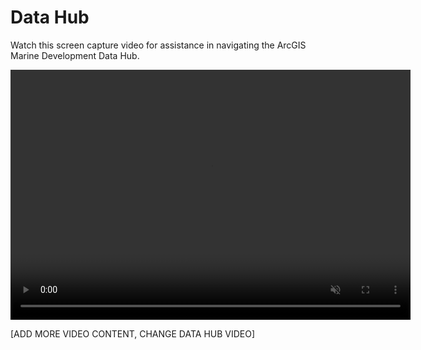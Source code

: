 # Data Hub

Watch this screen capture video for assistance in navigating the ArcGIS Marine Development Data Hub.

<video width="640" height="400" autoplay muted>
  <source src="" type= "video/webm">
  Your browser does not support the video tag. 
  
</video>

[ADD MORE VIDEO CONTENT, CHANGE DATA HUB VIDEO]
